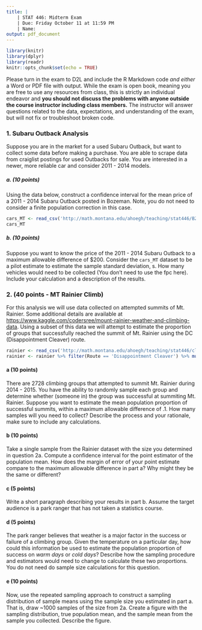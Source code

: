 ```yaml
---
title: |
    | STAT 446: Midterm Exam
    | Due: Friday October 11 at 11:59 PM
    | Name:
output: pdf_document 
---
```


```r
library(knitr)
library(dplyr)
library(readr)
knitr::opts_chunk$set(echo = TRUE)
```

Please turn in the exam to D2L and include the R Markdown code *and either* a Word or PDF file with output. While the exam is open book, meaning you are free to use any resources from class, this is strictly an individual endeavor and **you should not discuss the problems with anyone outside the course instructor including class members.** The instructor will answer questions related to the data, expectations, and understanding of the exam, but will not fix or troubleshoot broken code.



### 1. Subaru Outback Analysis
Suppose you are in the market for a used Subaru Outback, but want to collect some data before making a purchase. You are able to scrape data from craiglist postings for used Outbacks for sale. You are interested in a newer, more reliable car and consider 2011 - 2014 models. 

##### a. (10 points)
Using the data below, construct a confidence interval for the mean price of a 2011 - 2014 Subaru Outback posted in Bozeman. Note, you do not need to consider a finite population correction in this case.

```r
cars_MT <- read_csv('http://math.montana.edu/ahoegh/teaching/stat446/BZN_Outback.csv')
cars_MT
```

##### b. (10 points)

Suppose you want to know the price of the 2011 - 2014 Subaru Outback to a maximum allowable difference of $200. Consider the `cars_MT` dataset to be a pilot estimate to estimate the sample standard deviation, s. How many vehicles would need to be collected (You don't need to use the fpc here). Include your calculation and a description of the results.




### 2. (40 points - MT Rainier Climb)

For this analysis we will use data collected on attempted summits of Mt. Rainier. Some additional details are available at [https://www.kaggle.com/codersree/mount-rainier-weather-and-climbing-data](https://www.kaggle.com/codersree/mount-rainier-weather-and-climbing-data). Using a subset of this data we will attempt to estimate the proportion of groups that successfully reached the summit of Mt. Rainier using the DC (Disappointment Cleaver) route.

```r
rainier <- read_csv('http://math.montana.edu/ahoegh/teaching/stat446/climbing_statistics.csv')
rainier <- rainier %>% filter(Route == 'Disappointment Cleaver') %>% mutate(summit = as.numeric(Succeeded > 0), id = 1:n()) %>% select( summit, id) 
```


#### a (10 points)
There are 2728 climbing groups that attempted to summit Mt. Rainier during 2014 - 2015. You have the ability to randomly sample each group and determine whether (someone in) the group was successful at summiting Mt. Rainier. Suppose you want to estimate the mean population proportion of successful summits, within a maximum allowable difference of .1. How many samples will you need to collect? Describe the process and your rationale, make sure to include any calculations.

#### b (10 points)
Take a single sample from the Rainier dataset with the size you determined in question 2a. Compute a confidence interval for the point estimator of the population mean. How does the margin of error of your point estimate compare to the maximum allowable difference in part a? Why might they be the same or different?

#### c (5 points)
Write a short paragraph describing your results in part b. Assume the target audience is a park ranger that has not taken a statistics course.

#### d (5 points)
The park ranger believes that weather is a major factor in the success or failure of a climbing group. Given the temperature on a particular day, how could this information be used to estimate the population proportion of success on _warm days_ or _cold days_? Describe how the sampling procedure and estimators would need to change to calculate these two proportions. You do not need do sample size calculations for this question.

#### e (10 points)
Now, use the repeated sampling approach to construct a sampling distribution of sample means using the sample size you estimated in part a. That is, draw ~1000 samples of the size from 2a. Create a figure with the sampling distribution, true population mean, and the sample mean from the sample you collected. Describe the figure.

